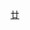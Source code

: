 {{Navbox
| name   = 中国化学会第二十一届理事会 (中华人民共和国)
| title  = [[中國化學會 (中華人民共和國)|中国化学会]]第二十一届理事会
| above  = 1982年－1986年
| bodyclass = hlist
| group1 = 理事长<ref group="注">注1：每年依次轮流担任</ref>
| list1  = 
* [[卢嘉锡]]
* [[唐敖庆]]
* [[钱人元]]
* [[严东生]]
| group2 = 秘书长
| list2  = [[鲍奕珊]]
| group3 = 副秘书长
| list3  = 
* [[孙亦梁]]
* [[戴立信]]
* [[张德和]]
* [[张蕴珍]]
| group4 = 常务理事
| list4  = 
* [[唐敖庆]]
* [[卢嘉锡]]
* [[钱人元]]
* [[严东生]]
* [[刘有成]]
* [[鲍奕珊]]
* [[唐有祺]]
* [[徐光宪]]
* [[何炳林]]
* [[汪猷|汪　猷]]
* [[吴征铠]]
* [[黄耀增]]
* [[张滂 (化学家)|张　滂]]
* [[李苏|李　苏]]
* [[胡亚东]]
* [[梁晓天]]
* [[张蕴珍]]
* [[高小霞]]
* [[张青莲]]
* [[卢佩章]]
* [[王序 (1912年)|王　序]]
* [[高鸿|高　鸿]]
* [[戴立信]]
* [[田昭武]]
* [[王夔|王　夔]]
| group5 = 
| list5  = 
| group6 = 
| list6  = 
| below  = <references group="注"/>
}}<noinclude>
{{collapsible option}}
[[Category:中国化学会模板|廿]]
</noinclude>